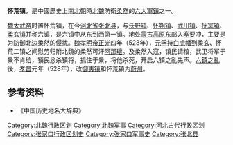 '''怀荒镇'''，是中國歷史上[[南北朝|南北朝]]時[[北魏|北魏]]防衛[[柔然|柔然]]的[[六镇|六大軍鎮]]之一。

[[魏太武帝|魏太武帝]]时置怀荒镇，在今[[河北省|河北省]][[张北县|张北县]]，与[[沃野镇|沃野镇]]、[[怀朔镇|怀朔镇]]、[[武川镇|武川镇]]、[[抚冥镇|抚冥镇]]、[[柔玄镇|柔玄镇]]并称六镇，是六镇中从东到西第一镇。地处[[蒙古高原|蒙古高原]]东部入塞要冲，主要是为防御北边柔然的侵扰。[[魏孝明帝|魏孝明帝]][[正光|正光]]四年（523年），[[元孚|元孚]]持[[白虎幡|白虎幡]]到柔玄、怀荒二镇之间慰劳归附北魏的柔然可汗[[阿那瓌|阿那瓌]]。及柔然入寇，镇民请粮，武卫将军于景不肯给，镇民忿杀镇将，抓住于景，将他杀死，开启六镇之亂先声。[[六鎮之亂|六鎮之亂]]後，[[孝昌|孝昌]]元年（528年），改[[御夷镇|御夷镇]]和怀荒镇为[[蔚州|蔚州]]。
== 参考资料 ==
*《中国历史地名大辞典》

[[Category:北魏行政区划|Category:北魏行政区划]]
[[Category:北魏军事|Category:北魏军事]]
[[Category:河北古代行政区划|Category:河北古代行政区划]]
[[Category:张家口行政区划史|Category:张家口行政区划史]]
[[Category:张家口军事史|Category:张家口军事史]]
[[Category:张北县|Category:张北县]]